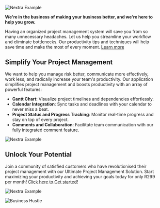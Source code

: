 
<Bleed>![Nextra Example](../public/feature2.png)</Bleed>

<Bleed>
  <div style={{ border: '1px solid #888', padding: '4rem 2.5rem', textAlign: 'center' }}>
    
**We're in the business of making your business better, and we're here to help you grow.**

  </div>
</Bleed>

Having an organized project management system will save you from so many unnecessary headaches. Let us help you streamline your workflow and eliminate bottlenecks. Our productivity tips and techniques will help save time and make the most of every moment. 
[Learn more](https://app.businesshustle.co.za/)

## Simplify Your Project Management

We want to help you manage risk better, communicate more effectively, work less, and radically increase your team's productivity. Our application simplifies project management and boosts productivity with an array of powerful features:

* **Gantt Chart**: Visualize project timelines and dependencies effortlessly.
* **Calendar Integration**: Sync tasks and deadlines with your calendar to never miss a beat.
* **Project Status and Progress Tracking**: Monitor real-time progress and stay on top of every project.
* **Comments and Collaboration**: Facilitate team communication with our fully integrated comment feature.




<Bleed>![Nextra Example](../public/BHappfeatures.png)</Bleed>

## Unlock Your Potential

Join a community of satisfied customers who have revolutionised their project management with our Ultimate Project Management Solution. Start maximizing your productivity and achieving your goals today for only R299 per month! [Click here to Get started!](https://app.businesshustle.co.za) 

<Bleed>![Nextra Example](../public/PM1.gif/)</Bleed>


![Business Hustle](https://img.shields.io/badge/Business-Hustle-blue)
